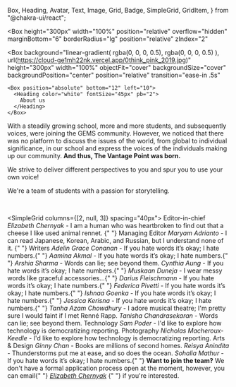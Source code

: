   Box,
  Heading,
  Avatar,
  Text,
  Image,
  Grid,
  Badge,
  SimpleGrid,
  GridItem,
} from "@chakra-ui/react";

<title>Vantage Point</title>
<meta property="og:title" content={'About - Vantage Point'} />
<meta name="twitter:title" content={'About - Vantage Point'} />
<meta name="og:url" content={"https://vantage-point.vercel.app"} />
<meta property="og:type" content="website" />
<meta property="og:site_name" content={'Vantage Point'} />
<meta name="description" content={'Vantage Point strives to deliver different perspectives to you and spur you to use your own voice.'} />
<meta property="og:description" content={'Vantage Point strives to deliver different perspectives to you and spur you to use your own voice.'} />
<meta name="twitter:description" content={'Vantage Point strives to deliver different perspectives to you and spur you to use your own voice.'} />
<meta property="og:image" content={"https://cloud-ge1mh22nk.vercel.app/0think_pink_2019.jpg"} />
<meta name="twitter:card" content="summary_large_image" />
<meta name="twitter:image" content={"https://cloud-ge1mh22nk.vercel.app/0think_pink_2019.jpg"} />

<Box
  height="300px"
  width="100%"
  position="relative"
  overflow="hidden"
  marginBottom="6"
  borderRadius="lg"
  position="relative"
  zIndex="2"
>
  <Box
    background="linear-gradient( rgba(0, 0, 0, 0.5), rgba(0, 0, 0, 0.5) ), url(https://cloud-ge1mh22nk.vercel.app/0think_pink_2019.jpg)"
    height="300px"
    width="100%"
    objectFit="cover"
    backgroundSize="cover"
    backgroundPosition="center"
    position="relative"
    transition="ease-in .5s"
  >
    <Box position="absolute" bottom="12" left="10">
      <Heading color="white" fontSize="45px" pb="2">
        About us
      </Heading>
    </Box>
  </Box>
</Box>

With a steadily growing school, more and more students,
and subsequently voices, were joining the GEMS community.
However, we noticed that there was no platform to discuss
the issues of the world, from global to individual
significance, in our school and express the voices
of the individuals making up our community.
**And thus, The Vantage Point was born.**

We strive to deliver different perspectives to you and spur you to use your own voice!

We're a team of students with a passion for storytelling.

<br />

<SimpleGrid columns={[2, null, 3]} spacing="40px">
  <Box>
    <Heading fontSize="18px">Editor-in-chief</Heading>
    <Text>
      <i>Elizabeth Chernyak</i> - I am a human who was heartbroken 
      to find out that a cheese I like used animal rennet. {" "}
    </Text>
    <Heading fontSize="18px">Managing Editor</Heading>
    <Text>
      <i>Maryam Adrianto</i> - I can read Japanese, Korean, Arabic, 
      and Russian, but I understand none of it. {" "}
    </Text>
    <Heading fontSize="18px">Writers</Heading>
    <Text>
      <i>Adelin Grace Conanan</i> - If you hate words it’s okay; I hate
      numbers.{" "}
    </Text>
    <Text>
      <i>Aamina Akmal</i> - If you hate words it’s okay; I hate numbers.{" "}
    </Text>
    <Text>
      <i>Arshia Sharma</i> - Words can lie; see beyond them.
    </Text>
    <Text>
      <i>Cynthia Aung</i> - If you hate words it’s okay; I hate numbers.{" "}
    </Text>
  </Box>
  <Box>
    <Text mt="0px!important">
      <i>Muskaan Duneja</i> - I wear messy words like graceful
      accessories...{" "}
    </Text>
    <Text>
      <i>Darius Fleischmann</i> - If you hate words it’s okay; I hate
      numbers.{" "}
    </Text>
    <Text>
      <i>Federica Pivetti</i> - If you hate words it’s okay; I hate
      numbers.{" "}
    </Text>
    <Text>
      <i>Ishnaa Goenka</i> - If you hate words it’s okay; I hate numbers.{" "}
    </Text>
    <Text>
      <i>Jessica Kerisna</i> - If you hate words it’s okay; I hate numbers.{" "}
    </Text>
    <Text>
      <i>Tanha Azam Chowdhury</i> - I adore musical theatre; I'm pretty sure I
      would faint if I met Renné Rapp.
    </Text>
    <Text>
      <i>Tanisha Chandrasekaran</i> - Words can lie; see beyond them.
    </Text>
  </Box>
  <Box>
    <Heading fontSize="18px">Technology</Heading>
    <Text>
      <i>Sam Poder</i> - I'd like to explore how technology is democratizing
      reporting.
    </Text>
    <Heading fontSize="18px">Photography</Heading>
    <Text>
      <i>Nicholas Macheroux-Keedle</i> - I'd like to explore how technology is
      democratizing reporting.
    </Text>
    <Heading fontSize="18px">Arts & Design</Heading>
    <Text>
      <i>Ginny Chan</i> - Books are millions of second homes.
    </Text>
    <Text>
      <i>Reisya Anindita</i> - Thunderstorms put me at ease, and so does the
      ocean.
    </Text>
    <Text>
      <i>Sohalia Mathur</i> - If you hate words it’s okay; I hate numbers.{" "}
    </Text>
    <Box
      width="100%"
      objectFit="cover"
      marginBottom="6"
      borderRadius="lg"
      position="relative"
      borderColor="black"
      borderWidth="1px"
      p="5"
    >
      <strong>Want to join the team?</strong> We don't have a formal application
      process open at the moment, however, you can email{" "}
      <i>
        <a href="mailto:21elizabeth.c@gwa.edu.sg">Elizabeth Chernyak</a>
      </i>{" "}
      if you're interested.
    </Box>
  </Box>
</SimpleGrid>
